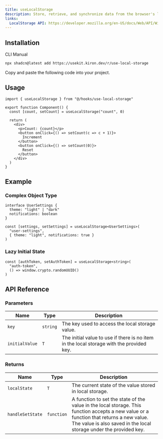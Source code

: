 ```yaml
---
title: useLocalStorage
description: Store, retrieve, and synchronize data from the browser's localStorage API with useLocalStorage.
links:
  LocalStorage API: https://developer.mozilla.org/en-US/docs/Web/API/Window/localStorage
---
```


## Installation

<Tabs defaultValue="cli">

<TabsList>
  <TabsTrigger value="cli">CLI</TabsTrigger>
  <TabsTrigger value="manual">Manual</TabsTrigger>
</TabsList>

<TabsContent value="cli">

```bash
npx shadcn@latest add https://usekit.kiron.dev/r/use-local-storage
```

</TabsContent>

<TabsContent value="manual">

<Steps>

<Step>Copy and paste the following code into your project.</Step>

<ComponentSource name="use-local-storage" />

</Steps>

</TabsContent>

</Tabs>

## Usage

```tsx {1, 4}
import { useLocalStorage } from "@/hooks/use-local-storage"

export function Component() {
  const [count, setCount] = useLocalStorage("count", 0)

  return (
    <div>
      <p>Count: {count}</p>
      <button onClick={() => setCount(c => c + 1)}>
        Increment
      </button>
      <button onClick={() => setCount(0)}>
        Reset
      </button>
    </div>
  )
}
```

## Example

### Complex Object Type

```tsx
interface UserSettings {
  theme: "light" | "dark"
  notifications: boolean
}

const [settings, setSettings] = useLocalStorage<UserSettings>(
  "user-settings",
  { theme: "light", notifications: true }
)
```

### Lazy Initial State

```tsx
const [authToken, setAuthToken] = useLocalStorage<string>(
  "auth-token",
  () => window.crypto.randomUUID()
)
```


## API Reference

### Parameters

| Name           | Type      | Description                                                                 |
| -------------- | --------- | --------------------------------------------------------------------------- |
| `key`          | `string`  | The key used to access the local storage value.                             |
| `initialValue` | `T`       | The initial value to use if there is no item in the local storage with the provided key. |

### Returns

| Name              | Type      | Description                                                                                                                                                  |
| ----------------- | --------- | ------------------------------------------------------------------------------------------------------------------------------------------------------------ |
| `localState`      | `T`       | The current state of the value stored in local storage.                                                                                                      |
| `handleSetState`  | `function`| A function to set the state of the value in the local storage. This function accepts a new value or a function that returns a new value. The value is also saved in the local storage under the provided key. |
